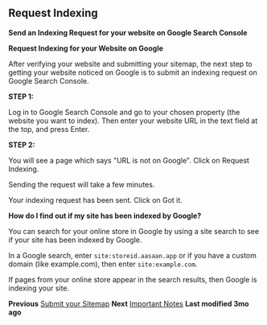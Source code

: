 ## Request Indexing

**Send an Indexing Request for your website on Google Search Console**

**Request Indexing for your Website on Google**

After verifying your website and submitting your sitemap, the next step to getting your website noticed on Google is to submit an indexing request on Google Search Console.

**STEP 1:**

Log in to Google Search Console and go to your chosen property (the website you want to index). Then enter your website URL in the text field at the top, and press Enter.

**STEP 2:**

You will see a page which says "URL is not on Google". Click on Request Indexing.

Sending the request will take a few minutes.

Your indexing request has been sent. Click on Got it.

**How do I find out if my site has been indexed by Google?**

You can search for your online store in Google by using a site search to see if your site has been indexed by Google.

In a Google search, enter `site:storeid.aasaan.app` or if you have a custom domain (like example.com), then enter `site:example.com`.

If pages from your online store appear in the search results, then Google is indexing your site.

**Previous**
[Submit your Sitemap](#)
**Next**
[Important Notes](#)
**Last modified 3mo ago**
